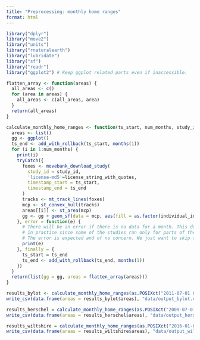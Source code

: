 ```yaml
---
title: "Preprocessing: monthly home ranges"
format: html
---
```


```r
library("dplyr")
library("move2")
library("units")
library("rnaturalearth")
library("lubridate")
library("sf")
library("readr")
library("ggplot2") # Keep ggplot related parts even if inaccessible.

flatten_array <- function(areas) {
  all_areas <- c()
  for (area in areas) {
    all_areas <- c(all_areas, area)
  }
  return(all_areas)
}

calculate_monthly_home_ranges <- function(ts_start, num_months, study_id, license_string_with_quotes) {
  areas <- list()
  gg <- ggplot()
  ts_end <- add_with_rollback(ts_start, months(1))
  for (i in 1:num_months) {
    print(i)
    tryCatch({
      foxes <- movebank_download_study(
        study_id = study_id,
        'license-md5'=license_string_with_quotes,
        timestamp_start = ts_start,
        timestamp_end = ts_end
      ) 
      tracks <- mt_track_lines(foxes)
      mcp <- st_convex_hull(tracks)
      areas[[i]] <- st_area(mcp)
      gg <- gg + geom_sf(data = mcp, aes(fill = as.factor(individual_id)), alpha = 0.4)
    }, error = function(e) {
      # There will be an error if there is no data for a month. This does happen
      # in practice since some of the studies ran only for parts of the year.
      # The error is expected and of no concern. We just want to skip the month.
      print(e)
    }, finally = {
      ts_start = ts_end
      ts_end <- add_with_rollback(ts_end, months(1))
    })
  }
  return(list(gg = gg, areas = flatten_array(areas)))
}

results_bylot <- calculate_monthly_home_ranges(as.POSIXct("2011-07-01 00:00:00"), 44, 1371322147, '9559cb1b1cca51e9f3fd69812e5e22dc')
write_csv(data.frame(areas = results_bylot$areas), "data/output_bylot.csv")

results_herschel = calculate_monthly_home_ranges(as.POSIXct("2009-07-01 00:00:00"), 9, 1371529289, '436e8205d0c2973115e2024b146a6ad5')
write_csv(data.frame(areas = results_herschel$areas), "data/output_herschel.csv")

results_wiltshire = calculate_monthly_home_ranges(as.POSIXct("2016-01-01 00:00:00"), 43, 3179890710, 'ffa36f79defe10eac9fe70f6502a17e0')
write_csv(data.frame(areas = results_wiltshire$areas), "data/output_wiltshire.csv")
```

